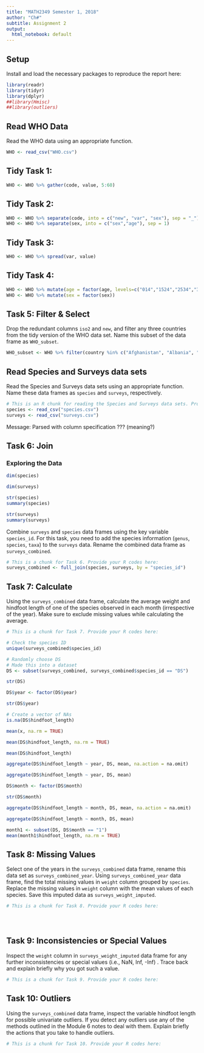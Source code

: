 ```yaml
---
title: "MATH2349 Semester 1, 2018"
author: "Ch#"
subtitle: Assignment 2
output:
  html_notebook: default
---
```




## Setup

Install and load the necessary packages to reproduce the report here:

```r
library(readr)
library(tidyr)
library(dplyr)
##library(Hmisc)
##library(outliers)
```

## Read WHO Data
Read the WHO data using an appropriate function.

```r
WHO <- read_csv("WHO.csv")
```

## Tidy Task 1:
```r
WHO <- WHO %>% gather(code, value, 5:60)
```

## Tidy Task 2:
```r
WHO <- WHO %>% separate(code, into = c("new", "var", "sex"), sep = "_")
WHO <- WHO %>% separate(sex, into = c("sex","age"), sep = 1)
```

## Tidy Task 3:
```r
WHO <- WHO %>% spread(var, value)
```

## Tidy Task 4: 
```r
WHO <- WHO %>% mutate(age = factor(age, levels=c("014","1524","2534","3544","4554","5564","65"), labels=c("<15","15-24","25-34","35-44","45-54","55-64","65>="), ordered=TRUE))
WHO <- WHO %>% mutate(sex = factor(sex))
```

## Task 5: Filter & Select
Drop the redundant columns `iso2` and `new`, and filter any three countries from the tidy version of the WHO data set. Name this subset of the data frame as `WHO_subset`.

```r
WHO_subset <- WHO %>% filter(country %in% c("Afghanistan", "Albania", "Algeria")) %>% select(-(iso2),-(new))
```



## Read Species and Surveys data sets

Read the Species and Surveys data sets using an appropriate function. Name these data frames as `species` and `surveys`, respectively.

```r
# This is an R chunk for reading the Species and Surveys data sets. Provide your R codes here:
species <- read_csv("species.csv")
surveys <- read_csv("surveys.csv")
```

Message: Parsed with column specification ??? (meaning?)

## Task 6: Join

### Exploring the Data
```r
dim(species)
```
```r
dim(surveys)
```
```r
str(species)
summary(species)
```

```r
str(surveys)
summary(surveys)
```


Combine `surveys` and `species` data frames using the key variable `species_id`. For this task, you need to add the species information (`genus`, `species`, `taxa`) to the `surveys` data.  Rename the combined data frame as `surveys_combined`.

```r
# This is a chunk for Task 6. Provide your R codes here: 
surveys_combined <- full_join(species, surveys, by = "species_id")
```

## Task 7: Calculate 

Using the `surveys_combined` data frame, calculate the average weight and hindfoot length of one of the species observed in each month (irrespective of the year). Make sure to exclude missing values while calculating the average.

```r
# This is a chunk for Task 7. Provide your R codes here: 

```

```r
# Check the species ID
unique(surveys_combined$species_id)
```

```r
# Randomly choose DS
# Made this into a dataset
DS <- subset(surveys_combined, surveys_combined$species_id == "DS")
```

```r
str(DS)
```

```r
DS$year <- factor(DS$year)
```

```r
str(DS$year)
```

```r
# Create a vector of NAs
is.na(DS$hindfoot_length)

mean(x, na.rm = TRUE)

```

```r
mean(DS$hindfoot_length, na.rm = TRUE)
```

```r
mean(DS$hindfoot_length)
```

```r
aggregate(DS$hindfoot_length ~ year, DS, mean, na.action = na.omit)
```

```r
aggregate(DS$hindfoot_length ~ year, DS, mean)
```

```r
DS$month <- factor(DS$month)
```

```r
str(DS$month)
```

```r
aggregate(DS$hindfoot_length ~ month, DS, mean, na.action = na.omit)
```

```r
aggregate(DS$hindfoot_length ~ month, DS, mean)
```

```r
month1 <- subset(DS, DS$month == "1")
mean(month1$hindfoot_length, na.rm = TRUE)
```

## Task 8: Missing Values

Select one of the years in the `surveys_combined` data frame, rename this data set as `surveys_combined_year`. Using `surveys_combined_year` data frame, find the total missing values in `weight` column grouped by `species`. Replace the missing values in `weight` column with the mean values of each species. Save this imputed data as `surveys_weight_imputed`.

```r
# This is a chunk for Task 8. Provide your R codes here: 





```





## Task 9: Inconsistencies or Special Values

Inspect the `weight` column in `surveys_weight_imputed` data frame for any further inconsistencies or special values (i.e., NaN, Inf, -Inf) . Trace back and explain briefly why you got such a value.

```r

# This is a chunk for Task 9. Provide your R codes here: 


```




## Task 10: Outliers

Using the `surveys_combined` data frame, inspect the variable hindfoot length for possible univariate outliers. If you detect any outliers use any of the methods outlined in the Module 6 notes to deal with them. Explain briefly the actions that you take to handle outliers. 

```r

# This is a chunk for Task 10. Provide your R codes here: 


```




<br>
<br>
